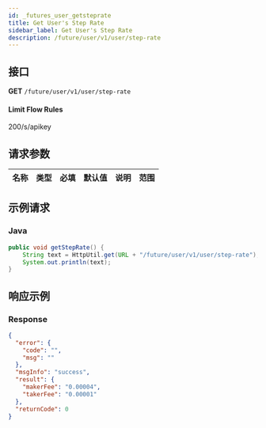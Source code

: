 ```yaml
---
id: _futures_user_getsteprate
title: Get User's Step Rate
sidebar_label: Get User's Step Rate
description: /future/user/v1/user/step-rate
---
```


## 接口

**GET** `/future/user/v1/user/step-rate`

#### **Limit Flow Rules**

200/s/apikey

## 请求参数

| 名称 | 类型 | 必填 | 默认值 | 说明 | 范围 |
| ---- | ---- | ---- | ------ | ---- | ---- |

## 示例请求

### Java

```java
public void getStepRate() {
	String text = HttpUtil.get(URL + "/future/user/v1/user/step-rate");
	System.out.println(text);
}
```

## 响应示例

### Response

```json
{
  "error": {
    "code": "",
    "msg": ""
  },
  "msgInfo": "success",
  "result": {
    "makerFee": "0.00004",
    "takerFee": "0.00001"
  },
  "returnCode": 0
}
```
